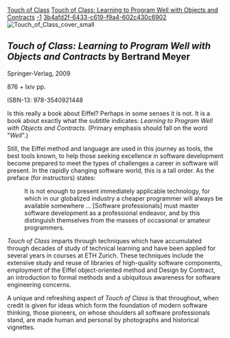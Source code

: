 [[Property:title|Touch of Class]]
[[Property:link_title|Touch of Class: Learning to Program Well with Objects and Contracts]]
[[Property:weight|-1]]
[[Property:uuid|3b4afd2f-6433-c619-f9a4-602c430c6902]]
[[Image:Touch of Class cover small]]



=='''''Touch of Class: Learning to Program Well with Objects and Contracts''''' by Bertrand Meyer==

Springer-Verlag, 2009

876 + lxiv pp.

<nowiki>ISBN-13: 978-3540921448 </nowiki>


Is this really a book about Eiffel? Perhaps in some senses it is not. It is a book about exactly what the subtitle indicates: ''Learning to Program Well with Objects and Contracts.'' (Primary emphasis should fall on the word "''Well''".) 

Still, the Eiffel method and language are used in this journey as tools, the best tools known, to help those seeking excellence in software development become prepared to meet the types of challenges a career in software will present.  In the rapidly changing software world, this is a tall order. As the preface (for instructors) states: 

: It is not enough to present immediately applicable technology, for which in our globalized industry a cheaper programmer will always be available somewhere ... [Software professionals] must master software development as a professional endeavor, and by this distinguish themselves from the masses of occasional or amateur programmers.


''Touch of Class'' imparts through techniques which have accumulated through decades of study of technical learning and have been applied for several years in courses at ETH Zurich. These techniques include the extensive study and reuse of libraries of high-quality software components, employment of the Eiffel object-oriented method and Design by Contract, an introduction to formal methods and a ubiquitous awareness for software engineering concerns. 

A unique and refreshing aspect of ''Touch of Class'' is that throughout, when credit is given for ideas which form the foundation of modern software thinking, those pioneers, on whose shoulders all software professionals stand, are made human and personal by photographs and historical vignettes. 




